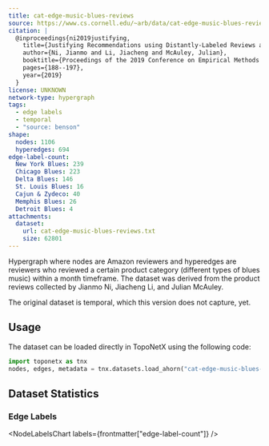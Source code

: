 ```yaml
---
title: cat-edge-music-blues-reviews
source: https://www.cs.cornell.edu/~arb/data/cat-edge-music-blues-reviews/
citation: |
  @inproceedings{ni2019justifying,
    title={Justifying Recommendations using Distantly-Labeled Reviews and Fine-Grained Aspects},
    author={Ni, Jianmo and Li, Jiacheng and McAuley, Julian},
    booktitle={Proceedings of the 2019 Conference on Empirical Methods in Natural Language Processing and the 9th International Joint Conference on Natural Language Processing (EMNLP-IJCNLP)},
    pages={188--197},
    year={2019}
  }
license: UNKNOWN
network-type: hypergraph
tags:
  - edge labels
  - temporal
  - "source: benson"
shape:
  nodes: 1106
  hyperedges: 694
edge-label-count:
  New York Blues: 239
  Chicago Blues: 223
  Delta Blues: 146
  St. Louis Blues: 16
  Cajun & Zydeco: 40
  Memphis Blues: 26
  Detroit Blues: 4
attachments:
  dataset:
    url: cat-edge-music-blues-reviews.txt
    size: 62801
---
```



Hypergraph where nodes are Amazon reviewers and hyperedges are reviewers who reviewed a certain product category (different types of blues music) within a month timeframe.
The dataset was derived from the product reviews collected by Jianmo Ni, Jiacheng Li, and Julian McAuley.

<Alert type="warning">
  The original dataset is temporal, which this version does not capture, yet.
</Alert>

## Usage

The dataset can be loaded directly in TopoNetX using the following code:

```python
import toponetx as tnx
nodes, edges, metadata = tnx.datasets.load_ahorn("cat-edge-music-blues-reviews")
```

## Dataset Statistics

<dl className="not-prose grid gap-5 sm:grid-cols-2">
  <Stat title="Nodes" value={formatNumber(frontmatter["shape"]["nodes"])} />
  <Stat title="Node Type" value="Review" />
  <Stat
    title="Hyperedges"
    value={formatNumber(frontmatter["shape"]["hyperedges"])}
  />
  <Stat title="Hyperedge Type" value="Co-reviewed" />
</dl>

### Edge Labels

<NodeLabelsChart labels={frontmatter["edge-label-count"]} />
